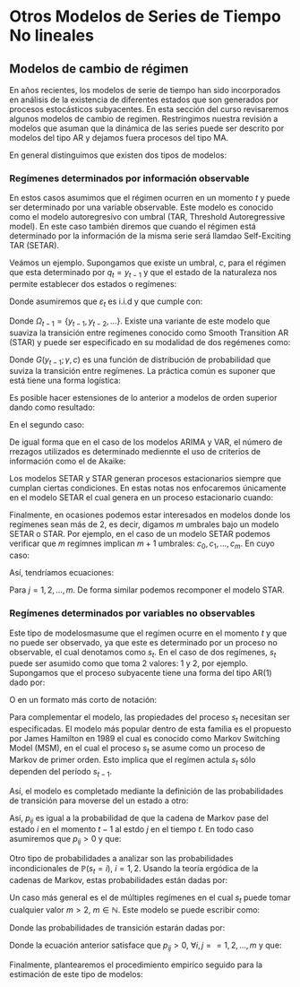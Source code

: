 # Otros Modelos de Series de Tiempo No lineales


## Modelos de cambio de régimen

En años recientes, los modelos de serie de tiempo han sido incorporados en análisis de la existencia de diferentes estados que son generados por procesos estocásticos subyacentes. En esta sección del curso revisaremos algunos modelos de cambio de regimen. Restringimos nuestra revisión a modelos que asuman que la dinámica de las series puede ser descrito por modelos del tipo AR y dejamos fuera procesos del tipo MA.

En general distinguimos que existen dos tipos de modelos:
\begin{enumerate}
    \item Modelos caracterizados por una variable observable, por lo que tenemos certeza de los régimanes en cada uno de los momentos.
    
    \item Modelos en los que el régimen no puede ser observado por una variable, pero si conocemos el proceso estocástico subyacente. 
\end{enumerate}

### Regímenes determinados por información observable

En estos casos asumimos que el régimen ocurren en un momento $t$ y puede ser determinado por una variable observable. Este modelo es conocido como el modelo autoregresivo con umbral (TAR, Threshold Autoregressive model). En este caso también diremos que cuando el régimen está determinado por la información de la misma serie será llamdao Self-Exciting TAR (SETAR).

Veámos un ejemplo. Supongamos que existe un umbral, $c$, para el régimen que esta determinado por $q_t = y_{t-1}$ y que el estado de la naturaleza nos permite establecer dos estados o regímenes:
\begin{equation}
    y_t = 
    \begin{cases}
        \phi_{01} + \phi_{11} y_{t-1} + \varepsilon_t \text{ si } y_{t-1} \leq c \\
        \phi_{02} + \phi_{12} y_{t-1} + \varepsilon_t \text{ si } y_{t-1} > c 
    \end{cases}
\end{equation}

Donde asumiremos que $\varepsilon_t$ es i.i.d y que cumple con:
\begin{equation*}
    \mathbb{E}[\varepsilon_t | \Omega_{t-1}] = 0
\end{equation*}

Donde $\Omega_{t-1} = \{ y_{t-1}, y_{t-2}, \ldots \}$. Existe una variante de este modelo que suaviza la transición entre regímenes conocido como Smooth Transition AR (STAR) y puede ser especificado en su modalidad de dos regémenes como:
\begin{equation}
    y_t = (\phi_{01} + \phi_{11} y_{t-1}) (1 - G(y_{t-1}; \gamma, c)) + (\phi_{02} + \phi_{12} y_{t-1}) G(y_{t-1}; \gamma, c) + \varepsilon_t
\end{equation}

Donde $G(y_{t-1}; \gamma, c)$ es una función de distribución de probabilidad que suviza la transición entre regímenes. La práctica común es suponer que está tiene una forma logística:
\begin{equation}
    G(y_{t-1}; \gamma, c) = \frac{1}{1 + e^{-\gamma (y_{t-1} - c)}}
\end{equation}

Es posible hacer estensiones de lo anterior a modelos de orden superior dando como resultado:
\begin{equation}
    y_t = 
    \begin{cases}
        \phi_{01} + \phi_{11} y_{t-1} + \phi_{21} y_{t-2} + \ldots + \phi_{p_1 1} y_{t-p_1} + \varepsilon_t \text{ si } y_{t-1} \leq c \\
        \phi_{02} + \phi_{12} y_{t-1} + \phi_{22} y_{t-2} + \ldots + \phi_{p_2 2} y_{t-p_2} + \varepsilon_t \text{ si } y_{t-1} > c 
    \end{cases}
\end{equation}

En el segundo caso:
\begin{eqnarray*}
    y_t & = & (\phi_{01} + \phi_{11} y_{t-1} + \phi_{21} y_{t-2} + \ldots + \phi_{p_1 1} y_{t-p_1}) (1 - G(y_{t-1}; \gamma, c)) \\
    &  & + (\phi_{02} + \phi_{12} y_{t-1} + \phi_{22} y_{t-2} + \ldots + \phi_{p_2 2} y_{t-p_2}) G(y_{t-1}; \gamma, c) \\
    &  & + \varepsilon_t
\end{eqnarray*}

De igual forma que en el caso de los modelos ARIMA y VAR, el número de rrezagos utilizados es determinado mediennte el uso de criterios de información como el de Akaike:
\begin{equation}
    AIC(p_1, p_2) = n_1 ln(\hat{\sigma}^2_1) + n_2 ln(\hat{\sigma}^2_2) + 2(p_1 + 1) + 2(p_2 + 1)
\end{equation}

Los modelos SETAR y STAR generan procesos estacionarios siempre que cumplan ciertas condiciones. En estas notas nos enfocaremos únicamente en el modelo SETAR el cual genera en un proceso estacionario cuando:
\begin{enumerate}
    \item $\phi_{11} < 1$, $\phi_{12} < 1$, $\phi_{11} \cdot \phi_{12} < 1$
    
    \item $\phi_{11} = 1$, $\phi_{12} < 1$, $\phi_{01} > 0$
    
    \item $\phi_{11} < 1$, $\phi_{12} = 1$, $\phi_{02} < 0$
    
    \item $\phi_{11} = 1$, $\phi_{12} = 1$, $\phi_{02} < 0 < \phi_{01}$
    
    \item $\phi_{11} \cdot \phi_{12} = 1$, $\phi_{11} < 0$, $\phi_{02} + \phi_{12} \cdot \phi_{01} > 0$
\end{enumerate}

Finalmente, en ocasiones podemos estar interesados en modelos donde los regímenes sean más de 2, es decir, digamos $m$ umbrales bajo un modelo SETAR o STAR. Por ejemplo, en el caso de un modelo SETAR podemos verificar que $m$ regímnes implican $m + 1$ umbrales: $c_0, c_1, \ldots, c_m$. En cuyo caso:
\begin{equation*}
    -\infty = c_0 < c_1 < \ldots < c_{m-1} < c_m = \infty
\end{equation*}

Así, tendríamos ecuaciones:
\begin{equation}
    y_t = \phi_{0j} + \phi_{ij} y_{t-1} + \varepsilon_t \text{ si } c_{j-1} < y_{t-1} < c_j
\end{equation}

Para $j = 1, 2, \ldots, m$. De forma similar podemos recomponer el modelo STAR.

### Regímenes determinados por variables no observables

Este tipo de modelosmasume que el regímen ocurre en el momento $t$ y que no puede ser observado, ya que este es determinado por un proceso no observable, el cual denotamos como $s_t$. En el caso de dos regímenes, $s_t$ puede ser asumido como que toma 2 valores: 1 y 2, por ejemplo. Supongamos que el proceso subyacente tiene una forma del tipo AR(1) dado por:
\begin{equation}
    y_t = 
    \begin{cases}
        \phi_{01} + \phi_{11} y_{t-1} + \varepsilon_t \text{ si } s_t = 1 \\
        \phi_{02} + \phi_{12} y_{t-1} + \varepsilon_t \text{ si } s_t = 2
    \end{cases}
    \label{eq_swching_obs}
\end{equation}

O en un formato más corto de notación:
\begin{equation}
    y_t = \phi_{0 s_t} + \phi_{1 s_t} y_{t-1} + \varepsilon_t
\end{equation}

Para complementar el modelo, las propiedades del proceso $s_t$ necesitan ser especificadas. El modelo más popular dentro de esta familia es el propuesto por James Hamilton en 1989 el cual es conocido como Markov Switching Model (MSM), en el cual el proceso $s_t$ se asume como un proceso de Markov de primer orden. Esto implica que el regímen actula $s_t$ sólo dependen del período $s_{t-1}$. 

Así, el modelo es completado mediante la definición de las probabilidades de transición para moverse del un estado a otro:
\begin{eqnarray*}
    \mathbb{P}(s_t = 1 | s_{t-1} = 1) & = & p_{11} \\
    \mathbb{P}(s_t = 2 | s_{t-1} = 1) & = & p_{12} \\
    \mathbb{P}(s_t = 1 | s_{t-1} = 2) & = & p_{21} \\
    \mathbb{P}(s_t = 2 | s_{t-1} = 2) & = & p_{22} 
\end{eqnarray*}

Así, $p_{ij}$ es igual a la probabilidad de que la cadena de Markov pase del estado $i$ en el momento $t-1$ al estdo $j$ en el tiempo $t$. En todo caso asumiremos que $p_{ij} > 0$ y que:
\begin{eqnarray*}
    p_{11} + p_{12} = 1 \\
    p_{21} + p_{22} = 1 
\end{eqnarray*}

Otro tipo de probabilidades a analizar son las probabilidades incondicionales de $\mathbb{P}(s_t = i)$, $i = 1, 2$. Usando la teoría ergódica de la cadenas de Markov, estas probabilidades están dadas por:
\begin{eqnarray*}
    \mathbb{P}(s_t = 1) & = & \frac{1 - p_{22}}{2 - p_{11} - p_{22}} \\ 
    \mathbb{P}(s_t = 2) & = & \frac{1 - p_{11}}{2 - p_{11} - p_{22}}
\end{eqnarray*}

Un caso más general es el de múltiples regímenes en el cual $s_t$ puede tomar cualquier valor $m > 2$, $m \in \mathbb{N}$. Este modelo se puede escribir como:
\begin{equation}
    y_t = \phi_{0j} + \phi_{1j} y_{t-1} + \varepsilon_t \text{ si } s_t = j \text{, para } j = 1, 2, \ldots, m
\end{equation}

Donde las probabilidades de transición estarán dadas por:
\begin{equation}
    p_{ij} = \mathbb{P}(s_t = j | s_{t-1} = i) \text{ para } i , j = 1, 2, \ldots, m
\end{equation}

Donde la ecuación anterior satisface que $p_{ij} > 0$, $\forall i, j = = 1, 2, \ldots, m$ y que:
\begin{equation*}
    \sum_{j=1}^m p_{ij} = 1 \text{ para } i = 1, 2, \ldots, m
\end{equation*}

Finalmente, plantearemos el procedimiento empiríco seguido para la estimación de este tipo de modelos:
\begin{enumerate}
    \item Estimar un proceso AR(p)
    
    \item Probar una hipótesis nula de no linealidad de acurdo con alguno de los modelos SERAR, STAR o MSM
    
    \item Estimar lo parámetros
    
    \item Evluar los resultados del modelo
    
    \item Ajustar, en su caso, la estimación o modelo
    
    \item Pronósticar o realizar análisis impluso-respuesta
\end{enumerate}
